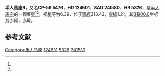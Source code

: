 {{Starbox begin
| name = 半人馬座R
}}
{{Starbox observe
| epoch = [[J2000.0|J2000.0]]
| constell = [[半人馬座|半人馬座]]<ref name=SIMBAD>{{cite web
 | url=http://simbad.u-strasbg.fr/simbad/sim-id?Ident=HR+5326
 | title=Pulsating variable Star
 | publisher=Centre de Données astronomiques de Strasbourg
 | work=SIMBAD
 | accessdate=2012-07-13
 | archive-date=2019-05-13
 | archive-url=https://web.archive.org/web/20190513112505/http://simbad.u-strasbg.fr/simbad/sim-id?Ident=HR+5326
 | dead-url=no
 }}</ref><ref name=DATA>{{cite web
 | url=http://vizier.u-strasbg.fr/viz-bin/VizieR-5?-out.add=.&-source=5050&-corr=PK=HR&-out.max=9999&HR=5326
 | title=VizieR Detailed Page
 | accessdate=2012-07-13
 | archive-date=2016-03-06
 | archive-url=https://web.archive.org/web/20160306040625/http://vizier.u-strasbg.fr/viz-bin/VizieR-5?-out.add=.&-source=5050&-corr=PK=HR&-out.max=9999&HR=5326
 | dead-url=no
 }}</ref>
| 星官 = 
| ra = {{RA|14|16|34.2}}<ref name=SIMBAD /><ref name=DATA />
| dec = {{DEC|-59|54|50}}<ref name=SIMBAD /><ref name=DATA />
| appmag_v = 6.39<ref name=SIMBAD /><ref name=DATA />
}}
{{Starbox character
| class = M5IIe<ref name=SIMBAD /><ref name=DATA />
| b-v = 2.04<ref name=SIMBAD /><ref name=DATA />
| u-b = 1.24<ref name=SIMBAD /><ref name=DATA />
| r-i = 1.73<ref name=SIMBAD /><ref name=DATA />
| variable = 
}}
{{Starbox astrometry
| radial_v = 1.24
| prop_mo_ra = -20
| parallax = 
| p_error = 
}}
{{Starbox catalog
| names =CP-59 5476，[[SAO星表|SAO]] 241580，[[HD星表|HD]] 124601，[[HR星表|HR]] 5326}}
{{Starbox reference |Simbad=HR+5326}}
{{Starbox end}}

'''半人馬座R'''，又名'''CP-59 5476'''，'''HD 124601'''、'''SAO 241580'''、'''HR 5326'''，是[[半人馬座|半人馬座]]的一颗恒星<ref name=SIMBAD /><ref name=DATA />，视星等为6.39，位于[[銀道座標系|銀經]]313.42，[[銀道座標系|銀緯]]1.21，其[[B1900.0|B1900.0]]坐标为赤經{{RA|14|9|21.8}}，赤緯{{DEC|-59|1.21|52}}。

== 参考文献 ==
{{reflist}}

{{star-stub}}

{{半人馬座恒星}}
{{星官|南门|2|2}}
[[Category:半人马座|Category:半人马座]]
[[Category:HD和HDE天體|124601]]
[[Category:HR天體|5326]]
[[Category:SAO天體|241580]]